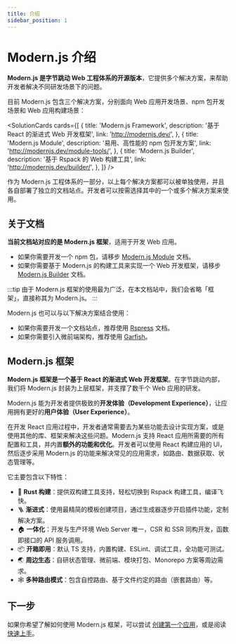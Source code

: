 ```yaml
---
title: 介绍
sidebar_position: 1
---
```


# Modern.js 介绍

**Modern.js 是字节跳动 Web 工程体系的开源版本**，它提供多个解决方案，来帮助开发者解决不同研发场景下的问题。

目前 Modern.js 包含三个解决方案，分别面向 Web 应用开发场景、npm 包开发场景和 Web 应用构建场景：


<SolutionCards
  cards={[
    {
      title: 'Modern.js Framework',
      description: '基于 React 的渐进式 Web 开发框架',
      link: 'http://modernjs.dev/',
    },
    {
      title: 'Modern.js Module',
      description: '易用、高性能的 npm 包开发方案',
      link: 'http://modernjs.dev/module-tools/',
    },
    {
      title: 'Modern.js Builder',
      description: '基于 Rspack 的 Web 构建工具',
      link: 'http://modernjs.dev/builder/',
    },
  ]}
/>

作为 Modern.js 工程体系的一部分，以上每个解决方案都可以被单独使用，并且各自部署了独立的文档站点。开发者可以按需选择其中的一个或多个解决方案来使用。

## 关于文档

**当前文档站对应的是 Modern.js 框架**，适用于开发 Web 应用。

- 如果你需要开发一个 npm 包，请移步 [Modern.js Module](https://modernjs.dev/module-tools) 文档。
- 如果你需要基于 Modern.js 的构建工具来实现一个 Web 开发框架，请移步 [Modern.js Builder](https://modernjs.dev/builder) 文档。

:::tip
由于 Modern.js 框架的使用最为广泛，在本文档站中，我们会省略「框架」，直接称其为 Modern.js。
:::

Modern.js 也可以与以下解决方案结合使用：

- 如果你需要开发一个文档站点，推荐使用 [Rspress](https://rspress.dev/) 文档。
- 如果你需要引入微前端架构，推荐使用 [Garfish](https://garfish.bytedance.net/)。

## Modern.js 框架

**Modern.js 框架是一个基于 React 的渐进式 Web 开发框架**。在字节跳动内部，我们将 Modern.js 封装为上层框架，并支撑了数千个 Web 应用的研发。

Modern.js 能为开发者提供极致的**开发体验（Development Experience）**，让应用拥有更好的**用户体验（User Experience）**。

在开发 React 应用过程中，开发者通常需要去为某些功能去设计实现方案，或是使用其他的库、框架来解决这些问题。Modern.js 支持 React 应用所需要的所有配置和工具，并内置**额外的功能和优化**。开发者可以使用 React 构建应用的 UI，然后逐步采用 Modern.js 的功能来解决常见的应用需求，如路由、数据获取、状态管理等。

它主要包含以下特性：

- 🚀 **Rust 构建**：提供双构建工具支持，轻松切换到 Rspack 构建工具，编译飞快。
- 🪜 **渐进式**：使用最精简的模板创建项目，通过生成器逐步开启插件功能，定制解决方案。
- 🏠 **一体化**：开发与生产环境 Web Server 唯一，CSR 和 SSR 同构开发，函数即接口的 API 服务调用。
- 📦 **开箱即用**：默认 TS 支持，内置构建、ESLint、调试工具，全功能可测试。
- 🌏 **周边生态**：自研状态管理、微前端、模块打包、Monorepo 方案等周边需求。
- 🕸 **多种路由模式**：包含自控路由、基于文件约定的路由（嵌套路由）等。

## 下一步

如果你希望了解如何使用 Modern.js 框架，可以尝试 [创建第一个应用](/tutorials/first-app/c01-start)，或是阅读 [快速上手](/guides/get-started/quick-start)。
